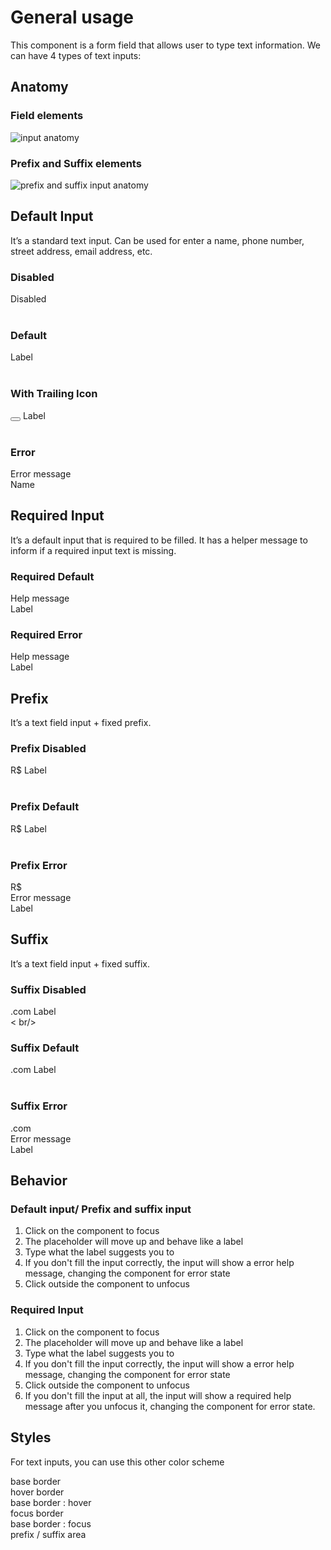 

<Meta title="Components | Text Inputs" component={ExampleInputs} />


# General usage

This component is a form field that allows user to type text information.
We can have 4 types of text inputs:

## Anatomy

### Field elements
![input anatomy](docs/anatomy.png)

### Prefix and Suffix elements
![prefix and suffix input anatomy](docs/anatomy-02.png)
<br />

## Default Input

It’s a standard text input. Can be used for enter a name, phone number, street address, email address, etc.

<Preview>
  <Story name="Default Input">
    <Fragment>
      <h3>Disabled</h3>
      <div className="input-wrapper">
        <ExampleInputs type="text" id="Disabled" placeholder="  " disabled></ExampleInputs>
        <label for="Disabled">Disabled</label>
      </div>
      <br />
        <h3>Default</h3>
      <div className="input-wrapper">
        <ExampleInputs id="name" placeholder="  " ></ExampleInputs>
        <label for="name">Label</label>
      </div>
      <br />
      <h3>With Trailing Icon</h3>
      <div className="input-wrapper">
        <ExampleInputs id="icon" placeholder="  " ></ExampleInputs>
        <button class="icon"></button>
        <label for="icon">Label</label>
      </div>
      <br />
      <h3>Error</h3>
      <div className="input-wrapper">
        <ExampleInputs type="email" id="error" placeholder="  " value="Error"></ExampleInputs>
        <div class="error-message">Error message</div>
        <label className="label-error" for="error">Name</label>
      </div>
    </Fragment>
  </Story>
</Preview>

## Required Input

It’s a default input that is required to be filled. It has a helper message to inform if a required input text is missing.

<Preview>
  <Story name="Required Input">
  <Fragment>
    <h3>Required Default</h3>
    <div className="input-wrapper">
      <ExampleInputs type="text" id="name" placeholder="  "></ExampleInputs>
      <div class="required-message">
        Help message
      </div>
      <span class="required"></span>
      <label for="name">Label</label>
    </div>
    <h3>Required Error</h3>
    <div className="input-wrapper">
      <ExampleInputs type="email" id="name" placeholder="  " value="Error"></ExampleInputs>
      <div class="required-message">
        Help message
      </div>
      <span class="required"></span>
      <label for="name">Label</label>
    </div>
  </Fragment>
  </Story>
</Preview>

## Prefix

It’s a text field input + fixed prefix.

<Preview>
  <Story name="Prefix Input">
  <Fragment>
  <h3>Prefix Disabled</h3>
  <div className="input-wrapper">
      <ExampleInputs className="input-prefix" id="prefix" placeholder="  " disabled></ExampleInputs>
      <span class="prefix">R$</span>
      <label for="prefix">Label</label>
  </div>
  <br />
  <h3>Prefix Default</h3>
  <div className="input-wrapper">
      <ExampleInputs className="input-prefix" id="help" placeholder="  "></ExampleInputs>
      <span class="prefix">R$</span>
      <label for="help">Label</label>
  </div>
  <br />
  <h3>Prefix Error</h3>
  <div className="input-wrapper">
      <ExampleInputs className="input-prefix" type="email" id="prefix-error" placeholder="  " value="Error"></ExampleInputs>
      <span class="prefix">R$</span>
      <div class="error-message">Error message</div>
      <label for="prefix-error">Label</label>
  </div>
</Fragment>
  </Story>
</Preview>

## Suffix

It’s a text field input + fixed suffix.

<Preview>
  <Story name="Suffix Input">
  <Fragment>
  <h3>Suffix Disabled</h3>
  <div className="input-wrapper">
      <ExampleInputs className="input-suffix" id="suffix" placeholder="  " disabled></ExampleInputs>
      <span class="suffix">.com</span>
      <label for="suffix">Label</label>
  </div>
  < br/>
  <h3>Suffix Default</h3>
  <div className="input-wrapper">
      <ExampleInputs className="input-suffix" id="address" placeholder="  "></ExampleInputs>
      <span class="suffix">.com</span>
      <label for="address">Label</label>
  </div>
    <br />
  <h3>Suffix Error</h3>
  <div className="input-wrapper">
      <ExampleInputs className="input-suffix" type="email" id="suffix-error" placeholder="  " value="Error"></ExampleInputs>
      <span class="suffix">.com</span>
      <div class="error-message">Error message</div>
      <label for="suffix-error">Label</label>
  </div>
</Fragment>
  </Story>
</Preview>


## Behavior
### Default input/ Prefix and suffix input

1. Click on the component to focus
2. The placeholder will move up and behave like a label
3. Type what the label suggests you to
4. If you don't fill the input correctly, the input will show a error help message,
changing the component for error state
5. Click outside the component to unfocus

### Required Input

1. Click on the component to focus
2. The placeholder will move up and behave like a label
3. Type what the label suggests you to
4. If you don't fill the input correctly,
the input will show a error help message, changing the component for error state
5. Click outside the component to unfocus
6. If you don't fill the input at all, the input will show a required help
message after you unfocus it, changing the component for error state.

## Styles

For text inputs, you can use this other color scheme
<Preview>
  <Story name="Styles">
  <Fragment>
    <div className="input-colors base">
      base border
    </div>
    <div className="input-colors hover">
      <span>hover border</span>
    </div>
    <div className="input-colors hover-border">
      base border : hover
    </div>
    <div className="input-colors focus">
      focus border
    </div>
    <div className="input-colors focus-border">
      base border : focus    
    </div>
    <div className="input-colors prefix">
      prefix / suffix area    
    </div>
  </Fragment>
  </Story>
</Preview>
